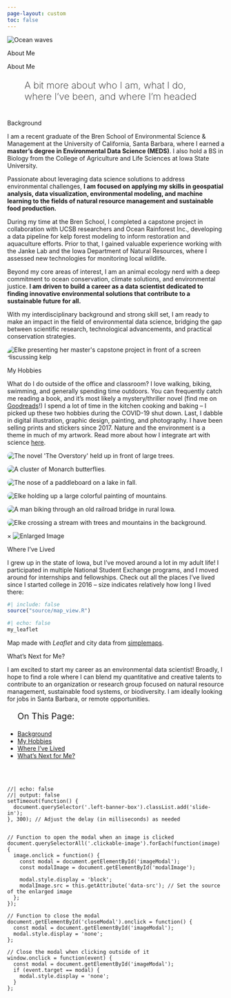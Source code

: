```yaml
---
page-layout: custom
toc: false
---
```

<!-- Image banner at top -->
<div class="banner-container">
 <img class="banner-image-two" src="images/waves-dark2.png" alt="Ocean waves"/>
 <div class="left-banner-box">
 <p class="custom-h1-light" style="margin-bottom: 0px">About Me</p>
 </div>
</div>
<div class="gray-placeholder-two">
</div>

<!-- create custom layout for banner elements -->

::::: {.grid}
<!-- left side -->
::: {.g-col-12 .g-col-md-6}
::: {.teal-bg-left}
<p class="custom-h1-light">About Me</p>
<p class="custom-h2-light" style="font-size: 22px; font-weight: 200; padding-left: 40px; padding-right: 40px">A bit more about who I am, what I do, where I've been, and where I'm headed</p>
:::
<!-- <hr></hr> -->
:::
:::::
<!-- create custom layout for page -->
::::: {.grid}
<!-- left pad -->
::: {.g-col-2}
:::
<!-- middle content -->
::: {.g-col-8}
<!-- bio -->
<p class="custom-h2-dark" id="bio" style="margin-top: 40px">Background</p>

I am a recent graduate of the Bren School of Environmental Science & Management at the University of California, Santa Barbara, where I earned a **master's degree in Environmental Data Science (MEDS)**. I also hold a BS in Biology from the College of Agriculture and Life Sciences at Iowa State University.

Passionate about leveraging data science solutions to address environmental challenges, **I am focused on applying my skills in geospatial analysis, data visualization, environmental modeling, and machine learning to the fields of natural resource management and sustainable food production.**

During my time at the Bren School, I completed a capstone project in collaboration with UCSB researchers and Ocean Rainforest Inc., developing a data pipeline for kelp forest modeling to inform restoration and aquaculture efforts. Prior to that, I gained valuable experience working with the Janke Lab and the Iowa Department of Natural Resources, where I assessed new technologies for monitoring local wildlife.

Beyond my core areas of interest, I am an animal ecology nerd with a deep commitment to ocean conservation, climate solutions, and environmental justice. **I am driven to build a career as a data scientist dedicated to finding innovative environmental solutions that contribute to a sustainable future for all.**

With my interdisciplinary background and strong skill set, I am ready to make an impact in the field of environmental data science, bridging the gap between scientific research, technological advancements, and practical conservation strategies.

<div class="image-container">
  <img src="images/about/final-prez.JPG" class="clickable-image" data-src="images/about/final-prez.JPG" style="border-radius: 20px; max-height: 500px; display: block; margin: 0 auto;" alt="Elke presenting her master's capstone project in front of a screen discussing kelp">
</div>




<!-- hobbies -->
<p class="custom-h2-dark" id="hobbies">My Hobbies</p>

What do I do outside of the office and classroom? I love walking, biking, swimming, and generally spending time outdoors. You can frequently catch me reading a book, and it's most likely a mystery/thriller novel (find me on [Goodreads](https://www.goodreads.com/user/show/95038298-elke-windschitl)!) I spend a lot of time in the kitchen cooking and baking -- I picked up these two hobbies during the COVID-19 shut down. Last, I dabble in digital illustration, graphic design, painting, and photography. I have been selling prints and stickers since 2017. Nature and the environment is a theme in much of my artwork. Read more about how I integrate art with science [here](https://elkewind.github.io/posts/2023-03-29-art-and-science/).

::: {layout-ncol="2"}
<div class="image-container">
  <img src="images/about/book.jpg" class="clickable-image" data-src="images/about/book.jpg" style="border-radius: 20px;" alt="The novel 'The Overstory' held up in front of large trees.">
</div>

<div class="image-container">
  <img src="images/about/butterflies.jpg" class="clickable-image" data-src="images/about/butterflies.jpg" style="border-radius: 20px;" alt="A cluster of Monarch butterflies.">
</div>

<div class="image-container">
  <img src="images/about/paddleboard.jpg" class="clickable-image" data-src="images/about/paddleboard.jpg" style="border-radius: 20px;" alt="The nose of a paddleboard on a lake in fall.">
</div>

<div class="image-container">
  <img src="images/about/painting.jpg" class="clickable-image" data-src="images/about/painting.jpg" style="border-radius: 20px;" alt="Elke holding up a large colorful painting of mountains.">
</div>

<div class="image-container">
  <img src="images/about/biking.jpg" class="clickable-image" data-src="images/about/biking.jpg" style="border-radius: 20px;" alt="A man biking through an old railroad bridge in rural Iowa.">
</div>

<div class="image-container">
  <img src="images/about/hiking.jpg" class="clickable-image" data-src="images/about/hiking.jpg" style="border-radius: 20px;" alt="Elke crossing a stream with trees and mountains in the background.">
</div>
:::
<div id="imageModal" class="modal">
  <span id="closeModal" class="close">×</span>
  <img id="modalImage" class="modal-content" alt="Enlarged Image">
</div>



<!-- homes -->
<p class="custom-h2-dark" id="homes">Where I've Lived</p>

I grew up in the state of Iowa, but I've moved around a lot in my adult life! I participated in multiple National Student Exchange programs, and I moved around for internships and fellowships. Check out all the places I've lived since I started college in 2016 -- size indicates relatively how long I lived there:

```r
#| include: false
source("source/map_view.R")
```

```r
#| echo: false
my_leaflet
```

Map made with *Leaflet* and city data from [simplemaps](https://simplemaps.com/data/us-cities).

<p class="custom-h2-dark" id="next">What's Next for Me?</p>

I am excited to start my career as an environmental data scientist! Broadly, I hope to find a role where I can blend my quantitative and creative talents to contribute to an organization or research group focused on natural resource management, sustainable food systems, or biodiversity. I am ideally looking for jobs in Santa Barbara, or remote opportunities.

<!-- end middle content -->
:::
<!-- right pad -->
::: {.g-col-2}
<ul class="menu">
<p class="custom-p-light" style="font-size: 20px; font-weight: 400;">On This Page:</p>
<li><a href="#bio">Background</a></li>
<li><a href="#hobbies">My Hobbies</a></li>
<li><a href="#homes">Where I've Lived</a></li>
<li><a href="#next">What's Next for Me?</a></li>
</ul>
:::
<br></br> 
<!-- end custom layout for page -->
:::::

```ojs
//| echo: false
//| output: false
setTimeout(function() {
  document.querySelector('.left-banner-box').classList.add('slide-in');
}, 300); // Adjust the delay (in milliseconds) as needed


// Function to open the modal when an image is clicked
document.querySelectorAll('.clickable-image').forEach(function(image) {
  image.onclick = function() {
    const modal = document.getElementById('imageModal');
    const modalImage = document.getElementById('modalImage');

    modal.style.display = 'block';
    modalImage.src = this.getAttribute('data-src'); // Set the source of the enlarged image
  };
});

// Function to close the modal
document.getElementById('closeModal').onclick = function() {
  const modal = document.getElementById('imageModal');
  modal.style.display = 'none';
};

// Close the modal when clicking outside of it
window.onclick = function(event) {
  const modal = document.getElementById('imageModal');
  if (event.target == modal) {
    modal.style.display = 'none';
  }
};

```

